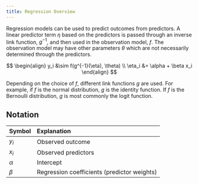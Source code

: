 ```yaml
---
title: Regression Overview
---
```


Regression models can be used to predict outcomes from
predictors. A linear predictor term $\eta$ based on the predictors is
passed through an inverse link function, $g^{-1}$, and then used in the
observation model, $f$. The observation model may have other
parameters $\theta$ which are not necessarily determined through the
predictors.

$$
\begin{align}
y_i &\sim f(g^{-1}(\eta), \theta) \\
\eta_i &= \alpha + \beta x_i
\end{align}
$$

Depending on the choice of $f$, different link functions $g$ are
used. For example, if $f$ is the $\text{normal}$ distribution, $g$ is
the identity function. If $f$ is the $\text{Bernoulli}$ distribution,
$g$ is most commonly the logit function.

## Notation

| Symbol  | Explanation | 
|---------|:-----|
| $y_i$   |  Observed outcome |
| $x_i$   | Observed predictors |
| $\alpha$ | Intercept |
| $\beta$ | Regression coefficients (predictor weights) |
